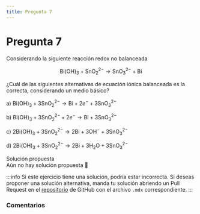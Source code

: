 ```yaml
---
title: Pregunta 7
---
```



# Pregunta 7

<div className="exercise">
Considerando la siguiente reacción redox no balanceada 

$$
\mathrm{Bi}(\mathrm{OH})_3+\mathrm{SnO}_2^{2-} \rightarrow \mathrm{SnO}_3^{2-}+ \mathrm{Bi}
$$

¿Cuál de las siguientes alternativas de ecuación iónica balanceada es la correcta, considerando un medio básico?

a) $\mathrm{Bi}(\mathrm{OH})_3+3 \mathrm{SnO}_2^{2-} \rightarrow \mathrm{Bi}+2 e^{-}+3 \mathrm{SnO}_3^{2-}$

b) $\mathrm{Bi}(\mathrm{OH})_3+3 \mathrm{SnO}_2^{2-}+2 e^{-} \rightarrow \mathrm{Bi}+3 \mathrm{SnO}_3^{2-}$

c) $2 \mathrm{Bi}(\mathrm{OH})_3+3 \mathrm{SnO}_2^{2-} \rightarrow 2 \mathrm{Bi}+3 \mathrm{OH}^{-}+3 \mathrm{SnO}_3^{2-}$

d) $2 \mathrm{Bi}(\mathrm{OH})_3+3 \mathrm{SnO}_2^{2-} \rightarrow 2 \mathrm{Bi}+3 \mathrm{H}_2 \mathrm{O}+3 \mathrm{SnO}_3^{2-}$
</div>

<MDXDetails>
<summary>Solución propuesta</summary>

<div className="exercise">
Aún no hay solución propuesta 🥲
</div>

:::info
Si este ejercicio tiene una solución, podría estar incorrecta. Si deseas proponer una solución alternativa, manda tu solución abriendo
un Pull Request en el [repositorio](https://github.com/crow-rojas/apuntes-fundamentals/pulls) de GitHub con el archivo
`.mdx` correspondiente.
:::

</MDXDetails>

### Comentarios

<Disqus
  url="https://crow-rojas.github.io/apuntes-fundamentals/docs/science/chemistry/exercises/2016-2/p07"
  identifier="docs/science/chemistry/exercises/2016-2/p07"
  title="2016-2 Quimica - Pregunta 07"
/>
